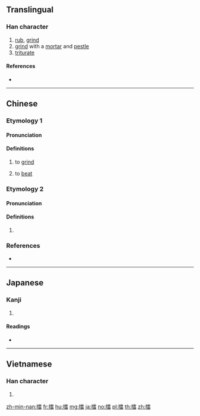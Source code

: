 ==Translingual==

===Han character===
{{Han char|rn=64|rad=手|as=13|sn=16|four=51063|canj=QMBW|ids=⿰扌雷}}

# [[rub]], [[grind]]
# [[grind]] with a [[mortar]] and [[pestle]]
# [[triturate]]

====References====
* {{Han ref|kx=0457.270|dkj=12783|dj=0806.110|hdz=31967.100|uh=64C2|ud=25794|bh=BEDD|bd=48861}}

----

==Chinese==
{{zh-forms}}

===Etymology 1===

====Pronunciation====
{{zh-pron
|m=léi
|c=leoi4
|h=pfs=lùi
|md=
|mn=lûi
|w=
|mc=
|oc=y
|cat=
}}

====Definitions====
{{zh-hanzi}}

# to [[grind]]
#: {{zh-usex|擂{léi}茶|ground tea}}
# to [[beat]]
#: {{zh-usex|擂{léi}鼓|to beat the drums of war}}

===Etymology 2===

====Pronunciation====
{{zh-pron
|m=lèi,léi,1nb=standard in Mainland; variant in Taiwan,2nb=standard in Taiwan
|c=leoi4
|h=pfs=lùi
|md=
|mn=lûi
|w=
|mc=
|oc=y
|cat=
}}

====Definitions====
{{zh-hanzi}}

# {{zh-only used in|擂臺}}

===References===
* {{R:twedu|A01684}}

----

==Japanese==

===Kanji===
{{ja-kanji|grade=|rs=手13}}

# {{defn|lang=ja|sort=手13}}

====Readings====
* {{ja-readings|on=[[らい]] (rai)|kun=[[する]] (suru)}}

----

==Vietnamese==

===Han character===
{{vi-hantu|[[lôi]], [[soi]]|rs=手13}}

# {{defn|lang=vi|sort=手13}}

[[zh-min-nan:擂]]
[[fr:擂]]
[[hu:擂]]
[[mg:擂]]
[[ja:擂]]
[[no:擂]]
[[pl:擂]]
[[th:擂]]
[[zh:擂]]